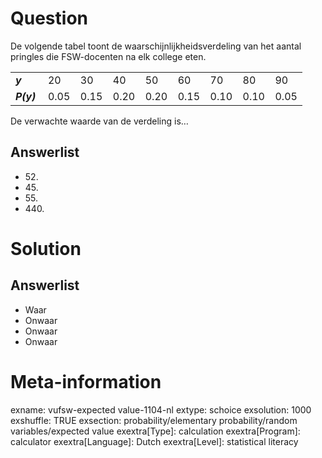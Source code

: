 Question
========
De volgende tabel toont de waarschijnlijkheidsverdeling van het aantal pringles die FSW-docenten na elk college eten.  
   

<table class="tvcss_2 tvcss_3"> <colgroup> <col style="width: 11%" /> <col style="width: 11%" /> <col style="width: 11%" /> <col style="width: 11%" /> <col style="width: 11%" /> <col style="width: 11%" /> <col style="width: 11%" /> <col style="width: 11%" /> <col style="width: 11%" /> </colgroep> <tbody> <tr class="odd"> <td class="tvcss_4"><strong><em>y</em><br /> </strong></td> <td class="tvcss_5">20<br /> </td> <td class="tvcss_5">30<br /> </td> <td class="tvcss_5">40<br /> </td> <td class="tvcss_5">50<br /> </td> <td class="tvcss_5">60<br /> </td> <td class="tvcss_5">70<br /> </td> <td class="tvcss_5">80<br /> </td> <td class="tvcss_5">90<br /> </td> </tr> <tr class="even"> <td class="tvcss_4"><strong><em>P(y)</em></strong><br /> </td> <td class="tvcss_5">0.05<br /> </td> <td class="tvcss_5">0.15<br /> </td> <td class="tvcss_5">0.20<br /> </td> <td class="tvcss_5">0.20<br /> </td> <td class="tvcss_5">0.15<br /> </td> <td class="tvcss_5">0.10<br /> </td> <td class="tvcss_5">0.10<br /> </td> <td class="tvcss_5">0.05<br /> </td> </tr> </tbody> </table>

   
De verwachte waarde van de verdeling is...

Answerlist
----------
* 52\.
* 45\.
* 55\.
* 440\.

Solution
========

Answerlist
----------
* Waar
* Onwaar
* Onwaar
* Onwaar

Meta-information
================
exname: vufsw-expected value-1104-nl
extype: schoice
exsolution: 1000
exshuffle: TRUE
exsection: probability/elementary probability/random variables/expected value
exextra[Type]: calculation
exextra[Program]: calculator
exextra[Language]: Dutch
exextra[Level]: statistical literacy


